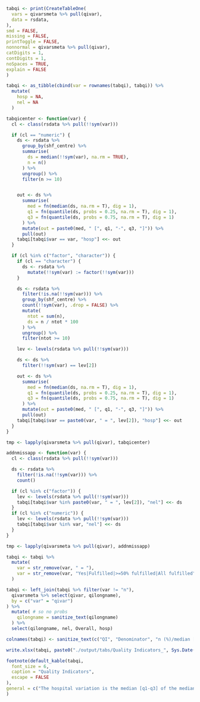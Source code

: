 ```r

tabqi <- print(CreateTableOne(
  vars = qivarsmeta %>% pull(qivar),
  data = rsdata,
),
smd = FALSE,
missing = FALSE,
printToggle = FALSE,
nonnormal = qivarsmeta %>% pull(qivar),
catDigits = 1,
contDigits = 1,
noSpaces = TRUE,
explain = FALSE
)

tabqi <- as_tibble(cbind(var = rownames(tabqi), tabqi)) %>%
  mutate(
    hosp = NA,
    nel = NA
  )

tabqicenter <- function(var) {
  cl <- class(rsdata %>% pull(!!sym(var)))

  if (cl == "numeric") {
    ds <- rsdata %>%
      group_by(shf_centre) %>%
      summarise(
        ds = median(!!sym(var), na.rm = TRUE),
        n = n()
      ) %>%
      ungroup() %>%
      filter(n >= 10)


    out <- ds %>%
      summarise(
        med = fn(median(ds, na.rm = T), dig = 1),
        q1 = fn(quantile(ds, probs = 0.25, na.rm = T), dig = 1),
        q3 = fn(quantile(ds, probs = 0.75, na.rm = T), dig = 1)
      ) %>%
      mutate(out = paste0(med, " [", q1, "-", q3, "]")) %>%
      pull(out)
    tabqi[tabqi$var == var, "hosp"] <<- out
  }

  if (cl %in% c("factor", "character")) {
    if (cl == "character") {
      ds <- rsdata %>%
        mutate(!!sym(var) := factor(!!sym(var)))
    }

    ds <- rsdata %>%
      filter(!is.na(!!sym(var))) %>%
      group_by(shf_centre) %>%
      count(!!sym(var), .drop = FALSE) %>%
      mutate(
        ntot = sum(n),
        ds = n / ntot * 100
      ) %>%
      ungroup() %>%
      filter(ntot >= 10)

    lev <- levels(rsdata %>% pull(!!sym(var)))

    ds <- ds %>%
      filter(!!sym(var) == lev[2])

    out <- ds %>%
      summarise(
        med = fn(median(ds, na.rm = T), dig = 1),
        q1 = fn(quantile(ds, probs = 0.25, na.rm = T), dig = 1),
        q3 = fn(quantile(ds, probs = 0.75, na.rm = T), dig = 1)
      ) %>%
      mutate(out = paste0(med, " [", q1, "-", q3, "]")) %>%
      pull(out)
    tabqi[tabqi$var == paste0(var, " = ", lev[2]), "hosp"] <<- out
  }
}

tmp <- lapply(qivarsmeta %>% pull(qivar), tabqicenter)

addnmissapp <- function(var) {
  cl <- class(rsdata %>% pull(!!sym(var)))

  ds <- rsdata %>%
    filter(!is.na(!!sym(var))) %>%
    count()

  if (cl %in% c("factor")) {
    lev <- levels(rsdata %>% pull(!!sym(var)))
    tabqi[tabqi$var %in% paste0(var, " = ", lev[2]), "nel"] <<- ds
  }
  if (cl %in% c("numeric")) {
    lev <- levels(rsdata %>% pull(!!sym(var)))
    tabqi[tabqi$var %in% var, "nel"] <<- ds
  }
}

tmp <- lapply(qivarsmeta %>% pull(qivar), addnmissapp)

tabqi <- tabqi %>%
  mutate(
    var = str_remove(var, " = "),
    var = str_remove(var, "Yes|Fulfilled|>=50% fulfilled|All fulfilled")
  )

tabqi <- left_join(tabqi %>% filter(var != "n"),
  qivarsmeta %>% select(qivar, qilongname),
  by = c("var" = "qivar")
) %>%
  mutate( # so no probs
    qilongname = sanitize_text(qilongname)
  ) %>%
  select(qilongname, nel, Overall, hosp)

colnames(tabqi) <- sanitize_text(c("QI", "Denominator", "n (%)/median [q1-q3]", "Hospital variation median [q1-q3]"))

write.xlsx(tabqi, paste0("./output/tabs/Quality Indicators_", Sys.Date(), ".xlsx"), rowNames = FALSE, overwrite = TRUE)

footnote(default_kable(tabqi,
  font_size = 6,
  caption = "Quality Indicators",
  escape = FALSE
),
general = c("The hospital variation is the median [q1-q3] of the median (continuous variables) or proportion (categorical variables).")
)
```
